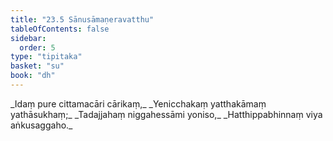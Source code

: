 ```yaml
---
title: "23.5 Sānusāmaṇeravatthu"
tableOfContents: false
sidebar:
  order: 5
type: "tipitaka"
basket: "su"
book: "dh"
---
```



<DynamicBreadcrumb />

<Division number="326" book="dh" bookNo="18" page="60">

<Paragraph number="351" type="verses" book="dh">
_Idaṃ pure cittamacāri cārikaṃ,_  
_Yenicchakaṃ yatthakāmaṃ yathāsukhaṃ;_  
_Tadajjahaṃ niggahessāmi yoniso,_  
_Hatthippabhinnaṃ viya aṅkusaggaho._
</Paragraph>
</Division>